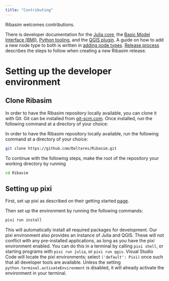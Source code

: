 ```yaml
---
title: "Contributing"
---
```


Ribasim welcomes contributions.

There is developer documentation for the [Julia core](/dev/core.qmd), the [Basic Model Interface (BMI)](/dev/bmi.qmd), [Python tooling](/dev/python.qmd), and the [QGIS plugin](/dev/qgis.qmd).
A guide on how to add a new node type to both is written in [adding node types](/dev/addnode.qmd).
[Release process](/dev/release.qmd) describes the steps to follow when creating a new Ribasim release.

# Setting up the developer environment

## Clone Ribasim

In order to have the Ribasim repository locally available, you can clone it with Git.
Git can be installed from [git-scm.com](https://git-scm.com/downloads).
Once installed, run the following command at a directory of your choice:

In order to have the Ribasim repository locally available, run the following command at a directory of your choice:

```sh
git clone https://github.com/Deltares/Ribasim.git
```

To continue with the following steps, make the root of the repository your working directory by running

```sh
cd Ribasim
```

## Setting up pixi

First, set up pixi as described on their getting started [page](https://prefix.dev/docs/pixi/overview).

Then set up the environment by running the following commands:

```sh
pixi run install
```

This will automatically install all required packages for development.
Our pixi environment also provides an instance of Julia and QGIS.
These will not conflict with any pre-installed applications, as long as you have the pixi environment enabled.
You can do this in a terminal by calling `pixi shell`, or starting programs with `pixi run julia`, or `pixi run qgis`.
Visual Studio Code will locate the pixi environments; select `('default': Pixi)` once such that all developer tools are available.
Unless the setting `python.terminal.activateEnvironment` is disabled, it will already activate the environment in your terminal.
